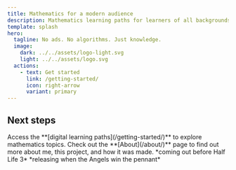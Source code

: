 ```yaml
---
title: Mathematics for a modern audience
description: Mathematics learning paths for learners of all backgrounds.
template: splash
hero:
  tagline: No ads. No algorithms. Just knowledge.
  image:
    dark: ../../assets/logo-light.svg
    light: ../../assets/logo.svg
  actions:
    - text: Get started
      link: /getting-started/
      icon: right-arrow
      variant: primary
---
```



## Next steps

<CardGrid>
  <Card title="Learn" icon="open-book">
    Access the **[digital learning paths](/getting-started/)** to explore
    mathematics topics.
  </Card>
  <Card title="Find out more" icon="information">
    Check out the **[About](/about/)** page to find out more about me, this
    project, and how it was made.
  </Card>
  <Card title="Practice" icon="pencil">
    *coming out before Half Life 3*
  </Card>
  <Card title="Join the community" icon="discord">
    *releasing when the Angels win the pennant*
  </Card>
</CardGrid>

